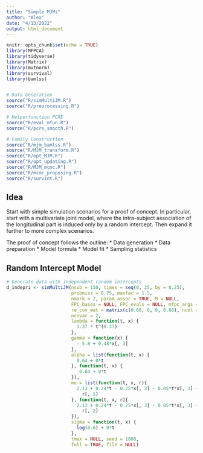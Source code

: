 ```yaml
---
title: "Simple MJMs"
author: "Alex"
date: "4/13/2022"
output: html_document
---
```


```r
knitr::opts_chunk$set(echo = TRUE)
library(MFPCA)
library(tidyverse)
library(Matrix)
library(mvtnorm)
library(survival)
library(bamlss)


# Data Generation
source("R/simMultiJM.R")
source("R/preprocessing.R")

# Helperfunction PCRE
source("R/eval_mfun.R")
source("R/pcre_smooth.R")

# Family Construction
source("R/mjm_bamlss.R")
source("R/MJM_transform.R")
source("R/opt_MJM.R")
source("R/opt_updating.R")
source("R/MJM_mcmc.R")
source("R/mcmc_proposing.R")
source("R/survint.R")

```

## Idea

Start with simple simulation scenarios for a proof of concept. In particular, start with a multivariate joint model, where the intra-subject association of the longitudinal part is induced only by a random intercept. Then expand it further to more complex scenarios.

The proof of concept follows the outline:
* Data generation
* Data preparation
* Model formula
* Model fit
* Sampling statistics

## Random Intercept Model

```r
# Generate data with independent random intercepts
d_indepri <- simMultiJM(nsub = 150, times = seq(0, 25, by = 0.25), 
                        probmiss = 0.75, maxfac = 1.5,
                        nmark = 2, param_assoc = TRUE, M = NULL, 
                        FPC_bases = NULL, FPC_evals = NULL, mfpc_args = NULL,
                        re_cov_mat = matrix(c(0.68, 0, 0, 0.68), ncol = 2), 
                        ncovar = 2,
                        lambda = function(t, x) {
                          1.37 * t^(0.37)
                        },
                        gamma = function(x) {
                          - 5.8 + 0.48*x[, 3]
                        },
                        alpha = list(function(t, x) {
                          0.64 + 0*t
                        }, function(t, x) {
                          -0.64 + 0*t
                        }),
                        mu = list(function(t, x, r){
                          2.13 + 0.24*t - 0.25*x[, 3] - 0.05*t*x[, 3] + 
                            r[, 1]
                        }, function(t, x, r){
                          2.13 + 0.24*t - 0.25*x[, 3] - 0.05*t*x[, 3] + 
                            r[, 2]
                        }),
                        sigma = function(t, x) {
                          log(0.6) + 0*t
                        }, 
                        tmax = NULL, seed = 1808, 
                        full = TRUE, file = NULL)

```

